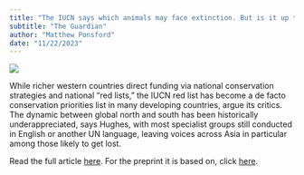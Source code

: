 ```yaml
---
title: "The IUCN says which animals may face extinction. But is it up to the job?"
subtitle: "The Guardian"
author: "Matthew Ponsford"
date: "11/22/2023"
---
```


![](media-files/red-list.png)

While richer western countries direct funding via national conservation strategies and national "red lists," the IUCN red list has become a de facto conservation priorities list in many developing countries, argue its critics. The dynamic between global north and south has been historically underappreciated, says Hughes, with most specialist groups still conducted in English or another UN language, leaving voices across Asia in particular among those likely to get lost.

Read the full article [here](https://www.theguardian.com/environment/2023/nov/22/iucn-red-list-conservation-animals-at-risk-of-extinction-but-is-it-outdated-unreliable-aoe). For the preprint it is based on, click [here](https://doi.org/10.22541/au.169945445.50394320/v1).

